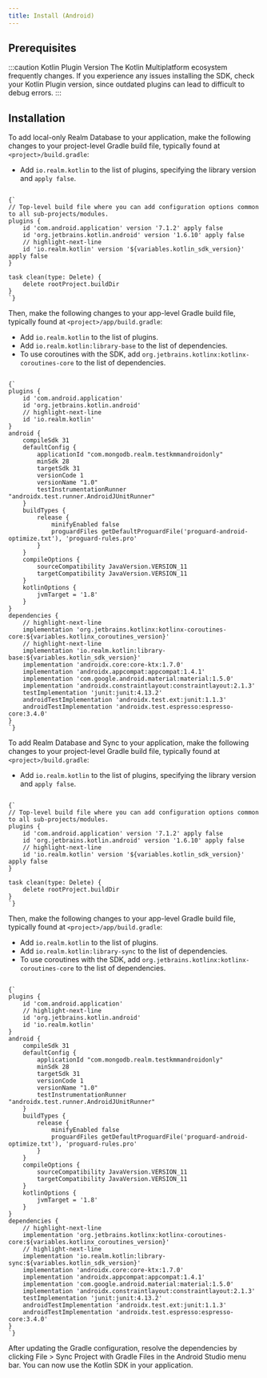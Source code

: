 ```yaml
---
title: Install (Android)
---
```



## Prerequisites

<PrerequisitesKotlin/>

:::caution Kotlin Plugin Version
The Kotlin Multiplatform ecosystem frequently changes. If you experience
any issues installing the SDK, check your Kotlin Plugin version, since
outdated plugins can lead to difficult to debug errors.
:::

## Installation

<Tabs groupId="sdk-distros">
  <TabItem value="realm-database" label="Realm Database">


To add local-only Realm Database to your application, make
the following changes to your project-level Gradle build file,
typically found at `<project>/build.gradle`:

- Add `io.realm.kotlin` to the list of plugins, specifying
  the library version and `apply false`.

<!--- Credit for variable in code blocks solution: https://github.com/facebook/Docusaurus/issues/395#issuecomment-633686061 --->
<pre><code parentName="pre" {...{
            "language": "kotlin"
          }}>
{`
// Top-level build file where you can add configuration options common to all sub-projects/modules.
plugins {
    id 'com.android.application' version '7.1.2' apply false
    id 'org.jetbrains.kotlin.android' version '1.6.10' apply false
    // highlight-next-line
    id 'io.realm.kotlin' version '${variables.kotlin_sdk_version}' apply false
}

task clean(type: Delete) {
    delete rootProject.buildDir
}
`}
</code></pre>

Then, make the following changes to your app-level Gradle build file,
typically found at `<project>/app/build.gradle`:

- Add `io.realm.kotlin` to the list of plugins.
- Add `io.realm.kotlin:library-base` to the list of dependencies.
- To use coroutines with the SDK, add
  `org.jetbrains.kotlinx:kotlinx-coroutines-core`
  to the list of dependencies.


<!--- Credit for variable in code blocks solution: https://github.com/facebook/Docusaurus/issues/395#issuecomment-633686061 --->
<pre><code parentName="pre" {...{
            "language": "kotlin"
          }}>
{`
plugins {
    id 'com.android.application'
    id 'org.jetbrains.kotlin.android'
    // highlight-next-line
    id 'io.realm.kotlin'
}
android {
    compileSdk 31
    defaultConfig {
        applicationId "com.mongodb.realm.testkmmandroidonly"
        minSdk 28
        targetSdk 31
        versionCode 1
        versionName "1.0"
        testInstrumentationRunner "androidx.test.runner.AndroidJUnitRunner"
    }
    buildTypes {
        release {
            minifyEnabled false
            proguardFiles getDefaultProguardFile('proguard-android-optimize.txt'), 'proguard-rules.pro'
        }
    }
    compileOptions {
        sourceCompatibility JavaVersion.VERSION_11
        targetCompatibility JavaVersion.VERSION_11
    }
    kotlinOptions {
        jvmTarget = '1.8'
    }
}
dependencies {
    // highlight-next-line
    implementation 'org.jetbrains.kotlinx:kotlinx-coroutines-core:${variables.kotlinx_coroutines_version}'
    // highlight-next-line
    implementation 'io.realm.kotlin:library-base:${variables.kotlin_sdk_version}'
    implementation 'androidx.core:core-ktx:1.7.0'
    implementation 'androidx.appcompat:appcompat:1.4.1'
    implementation 'com.google.android.material:material:1.5.0'
    implementation 'androidx.constraintlayout:constraintlayout:2.1.3'
    testImplementation 'junit:junit:4.13.2'
    androidTestImplementation 'androidx.test.ext:junit:1.1.3'
    androidTestImplementation 'androidx.test.espresso:espresso-core:3.4.0'
}
`}
</code></pre>

  </TabItem>
  <TabItem value="sync" label="Sync">

To add Realm Database and Sync to your application, make
the following changes to your project-level Gradle build file,
typically found at `<project>/build.gradle`:

- Add `io.realm.kotlin` to the list of plugins, specifying
  the library version and `apply false`.

<!--- Credit for variable in code blocks solution: https://github.com/facebook/Docusaurus/issues/395#issuecomment-633686061 --->
<pre><code parentName="pre" {...{
            "language": "kotlin"
          }}>
{`
// Top-level build file where you can add configuration options common to all sub-projects/modules.
plugins {
    id 'com.android.application' version '7.1.2' apply false
    id 'org.jetbrains.kotlin.android' version '1.6.10' apply false
    // highlight-next-line
    id 'io.realm.kotlin' version '${variables.kotlin_sdk_version}' apply false
}

task clean(type: Delete) {
    delete rootProject.buildDir
}
`}
</code></pre>

Then, make the following changes to your app-level Gradle build file,
typically found at `<project>/app/build.gradle`:

- Add `io.realm.kotlin` to the list of plugins.
- Add `io.realm.kotlin:library-sync` to the list of dependencies.
- To use coroutines with the SDK, add
  `org.jetbrains.kotlinx:kotlinx-coroutines-core`
  to the list of dependencies.

<pre><code parentName="pre" {...{
            "language": "kotlin"
          }}>
{`
plugins {
    id 'com.android.application'
    // highlight-next-line
    id 'org.jetbrains.kotlin.android'
    id 'io.realm.kotlin'
}
android {
    compileSdk 31
    defaultConfig {
        applicationId "com.mongodb.realm.testkmmandroidonly"
        minSdk 28
        targetSdk 31
        versionCode 1
        versionName "1.0"
        testInstrumentationRunner "androidx.test.runner.AndroidJUnitRunner"
    }
    buildTypes {
        release {
            minifyEnabled false
            proguardFiles getDefaultProguardFile('proguard-android-optimize.txt'), 'proguard-rules.pro'
        }
    }
    compileOptions {
        sourceCompatibility JavaVersion.VERSION_11
        targetCompatibility JavaVersion.VERSION_11
    }
    kotlinOptions {
        jvmTarget = '1.8'
    }
}
dependencies {
    // highlight-next-line
    implementation 'org.jetbrains.kotlinx:kotlinx-coroutines-core:${variables.kotlinx_coroutines_version}'
    // highlight-next-line
    implementation 'io.realm.kotlin:library-sync:${variables.kotlin_sdk_version}'
    implementation 'androidx.core:core-ktx:1.7.0'
    implementation 'androidx.appcompat:appcompat:1.4.1'
    implementation 'com.google.android.material:material:1.5.0'
    implementation 'androidx.constraintlayout:constraintlayout:2.1.3'
    testImplementation 'junit:junit:4.13.2'
    androidTestImplementation 'androidx.test.ext:junit:1.1.3'
    androidTestImplementation 'androidx.test.espresso:espresso-core:3.4.0'
}
`}
</code></pre>

  </TabItem>
</Tabs>

After updating the Gradle configuration, resolve the dependencies by clicking File > Sync Project with Gradle Files in the Android Studio menu bar. You can now use the Kotlin SDK in your application.
